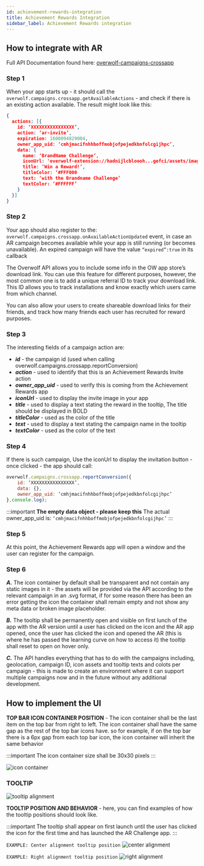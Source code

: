 ```yaml
---
id: achievement-rewards-integration
title: Achievement Rewards Integration
sidebar_label: Achievement Rewards integration
---
```


## How to integrate with AR
Full API Documentation found here: [overwolf-campaigns-crossapp](../api/overwolf-campaigns-crossapp)

### Step 1
When your app starts up - it should call the `overwolf.campaigns.crossapp.getAvailableActions` - and check if there is an existing action available. 
The result might look like this:
```json
{
  actions: [{
    id: ‘XXXXXXXXXXXXXXXX’,
    action: ‘ar-invite’,
    expiration: 1600094829004,
    owner_app_uid: ‘cmhjmacifnhhboffmobjofpejedkbnfolcgijhpc’,
    data: {
      name: ‘BrandName Challenge’,
      iconUrl: 'overwolf-extension://hadnijlcbloooh...gefci/assets/images/icon.svg',
      title: ‘Win a Reward!’,
      titleColor: ‘#FFF000
      text: ‘with the Brandname Challenge’
      textColor: ‘#FFFFFF’
    }
  }]
}
```

### Step 2
Your app should also register to the: `overwolf.campaigns.crossapp.onAvailableActionUpdated` event, in case an AR campaign becomes available while your app is still running (or becomes unavailable).
An expired campaign will have the value `“expired”:true` in its callback

The Overwolf API allows you to include some info in the OW app store’s download link. You can use this feature for different purposes, however, the most common one is to add a unique referral ID to track your download link. This ID allows you to track installations and know exactly which users came from which channel.

You can also allow your users to create shareable download links for their friends, and track how many friends each user has recruited for reward purposes.

### Step 3
The interesting fields of a campaign action are:

* ***id*** - the campaign id (used when calling overwolf.campaigns.crossapp.reportConversion)
* ***action*** - used to identify that this is an Achievement Rewards Invite action
* ***owner_app_uid*** - used to verify this is coming from the Achievement Rewards app
* ***iconUrl*** - used to display the invite image in your app
* ***title*** - used to display a text stating the reward in the tooltip, The title should be displayed in BOLD
* ***titleColor*** - used as the color of the title
* ***text*** - used to display a text stating the campaign name in the tooltip
* ***textColor*** - used as the color of the text

### Step 4
If there is such campaign, Use the iconUrl to display the invitation button - once clicked - the app should call: 
```js
overwolf.campaigns.crossapp.reportConversion({
    id: ‘XXXXXXXXXXXXXXXX’,
    data: {},
    owner_app_uid: ‘cmhjmacifnhhboffmobjofpejedkbnfolcgijhpc’
},console.log);
```
:::important
**The empty data object - please keep this**
The actual owner_app_uid is: `‘cmhjmacifnhhboffmobjofpejedkbnfolcgijhpc’`
:::

### Step 5
At this point, the Achievement Rewards app will open a window and the user can register for the campaign.

### Step 6
***A.*** The icon container by default shall be transparent and not contain any static images in it - the assets will be provided via the API according to the relevant campaign in an .svg format, if for some reason there has been an error getting the icon the container shall remain empty and not show any meta data or broken image placeholder.

***B.*** The tooltip shall be permanently open and visible on first lunch of the app with the AR version until a user has clicked on the icon and the AR app opened, once the user has clicked the icon and opened the AR (this is where he has passed the learning curve on how to access it) the tooltip shall reset to open on hover only.

***C.*** The API handles everything that has to do with the campaigns including, geolocation, campaign ID, icon assets and tooltip texts and colots per campaign - this is made to create an environment where it can support multiple campaigns now and in the future without any additional development.


## How to implement the UI
**TOP BAR ICON CONTAINER POSITION** - The icon container shall be the last item on the top bar from right to left. The icon container shall have the same gap as the rest of the top bar icons have. so for example, if on the top bar there is a 6px gap from each top bar icon, the icon container will inherit the same behavior

:::important
The icon container size shall be 30x30 pixels
:::

![icon container](../assets/achievement-rewards/example_1.jpg)

### TOOLTIP
![tooltip alignment](../assets/achievement-rewards/example_2.png)

**TOOLTIP POSITION AND BEHAVIOR** - here, you can find examples of how the tooltip positions should look like.

:::important
The tooltip shall appear on first launch until the user has clicked the icon for the first time and has launched the AR Challenge app.
:::

`EXAMPLE: Center alignment tooltip position`
![center alignment](../assets/achievement-rewards/example_3.jpg)

`EXAMPLE: Right alignment tooltip position`
![right alignment](../assets/achievement-rewards/example_4.jpg)
